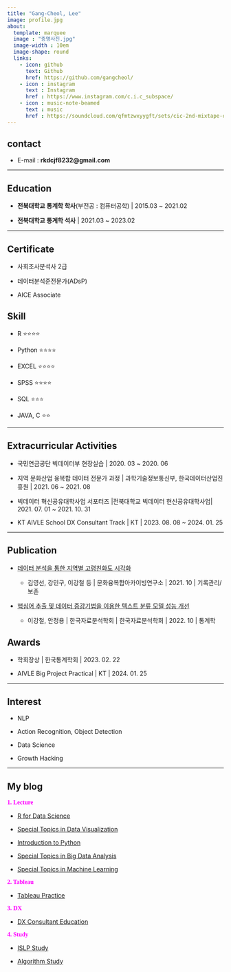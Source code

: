 ```yaml
---
title: "Gang-Cheol, Lee"
image: profile.jpg
about:
  template: marquee
  image : "증명사진.jpg"
  image-width : 10em
  image-shape: round
  links:
    - icon: github
      text: Github
      href: https://github.com/gangcheol/
    - icon : instagram
      text : Instagram
      href : https://www.instagram.com/c.i.c_subspace/
    - icon : music-note-beamed
      text : music
      href : https://soundcloud.com/qfmtzwxyygft/sets/cic-2nd-mixtape-outro
---
```

## contact

* E-mail : **rkdcjf8232@gmail.com**

***

## Education

* **전북대학교 통계학 학사**(부전공 : 컴퓨터공학) | 2015.03 ~ 2021.02

* **전북대학교 통계학 석사**  | 2021.03 ~ 2023.02

*** 

## Certificate

* 사회조사분석사 2급

* 데이터분석준전문가(ADsP)

* AICE Associate

## Skill

* R ⭐⭐⭐⭐

* Python ⭐⭐⭐⭐

* EXCEL  ⭐⭐⭐⭐

* SPSS ⭐⭐⭐⭐

* SQL  ⭐⭐⭐

* JAVA, C  ⭐⭐


*** 
## Extracurricular Activities

* 국민연금공단 빅데이터부 현장실습 | 2020. 03 ~ 2020. 06

* 지역 문화산업 융복합 데이터 전문가 과정 | 과학기술정보통신부, 한국데이터산업진흥원 | 2021. 06 ~ 2021. 08

* 빅데이터 혁신공유대학사업 서포터즈 |전북대학교 빅데이터 현신공유대학사업| 2021. 07. 01 ~ 2021. 10. 31

* KT AIVLE School DX Consultant Track | KT | 2023. 08. 08 ~ 2024. 01. 25

***

## Publication

* [데이터 분석을 통한 지역별 고령친화도 시각화](https://www.kci.go.kr/kciportal/ci/sereArticleSearch/ciSereArtiView.kci?sereArticleSearchBean.artiId=ART002773972)

	* 김영선, 강민구, 이강철 등  | 문화융복합아카이빙연구소 | 2021. 10 | 기록관리/보존 

* [핵심어 추출 및 데이터 증강기법을 이용한 텍스트 분류 모델 성능 개선](https://www.kci.go.kr/kciportal/ci/sereArticleSearch/ciSereArtiView.kci?sereArticleSearchBean.artiId=ART002890029)
    
	* 이강철, 안정용 | 한국자료분석학회 | 한국자료분석학회 | 2022. 10 | 통계학
    

## Awards

* 학회장상 | 한국통계학회 | 2023. 02. 22

* AIVLE Big Project Practical | KT | 2024. 01. 25

*** 


## Interest

* NLP

* Action Recognition, Object Detection

* Data Science

* Growth Hacking

***

## My blog

<span style = "font-family : NanumSquare; font-size : 1em; color : Fuchsia;"> **1. Lecture**</span>

* [R for Data Science](https://gangcheol.github.io/mysite/posts/Lecture/RFD/%ED%86%B5%EA%B3%84%EB%B6%84%EC%84%9D/2021-06-01-01.%20sampling.html)

* [Special Topics in Data Visualization](https://gangcheol.github.io/mysite/posts/Lecture/STDV/2023-02-24-boxplot,%20histogram.html)

* [Introduction to Python](https://gangcheol.github.io/mysite/posts/Lecture/IP/2023-08-01-01wk.html)

* [Special Topics in Big Data Analysis](https://gangcheol.github.io/mysite/posts/Lecture/STBD/2022-03-08-(1%EC%A3%BC%EC%B0%A8).html)

* [Special Topics in Machine Learning](https://gangcheol.github.io/mysite/posts/Lecture/STML/2022-01-27-Intro.html)

<span style = "font-family : NanumSquare; font-size : 1em; color : Fuchsia"> **2. Tableau**</span>

* [Tableau Practice](https://gangcheol.github.io/TI2023/)

<span style = "font-family : NanumSquare; font-size : 1em; color : Fuchsia"> **3. DX**</span>

* [DX Consultant Education](https://gangcheol.github.io/mysite2/)

<span style = "font-family : NanumSquare; font-size : 1em; color : Fuchsia"> **4. Study**</span>

* [ISLP Study](https://gangcheol.github.io/ISLP2023/)

* [Algorithm Study](https://gangcheol.github.io/IA2023/)